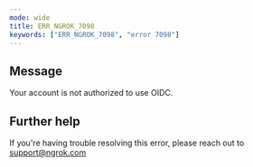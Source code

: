 ```yaml
---
mode: wide
title: ERR_NGROK_7098
keywords: ["ERR_NGROK_7098", "error 7098"]
---
```


## Message

Your account is not authorized to use OIDC.

## Further help

If you're having trouble resolving this error, please reach out to [support@ngrok.com](mailto:support@ngrok.com?subject=Help%20with%20ERR_NGROK_7098)
